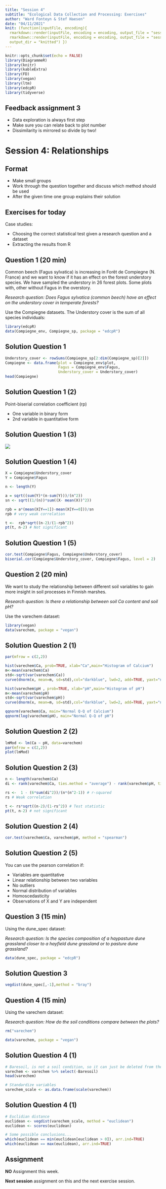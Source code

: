 ```yaml
---
title: "Session 4"
subtitle: "Ecological Data Collection and Processing: Exercises"
author: "Ward Fonteyn & Stef Haesen"
date: "04/11/2021"
knit: (function(inputFile, encoding){
  rmarkdown::render(inputFile, encoding = encoding, output_file = "session-4-document.html", output_format = "html_document",  output_dir = "knitted");
  rmarkdown::render(inputFile, encoding = encoding, output_file = "session-4-slides.html", output_format = "ioslides_presentation", output_options = list(widescreen = T),
  output_dir = "knitted") })
---
```


```r
knitr::opts_chunk$set(echo = FALSE)
library(DiagrammeR)
library(knitr)
library(kableExtra)
library(FD)
library(vegan)
library(ltm)
library(edcpR)
library(tidyverse)
```

## Feedback assignment 3

- Data exploration is always first step
- Make sure you can relate back to plot number
- Dissimilarity is mirrored so divide by two!

# Session 4: Relationships

## Format

- Make small groups
- Work through the question together and discuss which method should be used
- After the given time one group explains their solution

## Exercises for today

Case studies:

- Choosing the correct statistical test given a research question and a dataset
- Extracting the results from R

## Question 1 (20 min)
 
Common beech (Fagus sylvatica) is increasing in Forêt de Compiegne (N. France) and we want to know if it has an effect on the forest understory species. We have sampled the understory in 26 forest plots. Some plots with, other without Fagus in the overstory. 

*Research question: Does Fagus sylvatica (common beech) have an effect on the understory cover in temperate forests?*

Use the Compiegne datasets. The Understory cover is the sum of all species individuals:

```r
library(edcpR)
data(Compiegne_env, Compiegne_sp, package = "edcpR")
```

## Solution Question 1

```r
Understory_cover <- rowSums(Compiegne_sp[2:dim(Compiegne_sp)[2]])
Compiegne <- data.frame(plot = Compiegne_env$plot,
                        Fagus = Compiegne_env$Fagus,
                        Understory_cover = Understory_cover)
head(Compiegne)
```

## Solution Question 1 (2)

Point-biserial correlation coefficient (rp)

- One variable in binary form
- 2nd variable in quantitative form


## Solution Question 1 (3)

![](./pictures/pb.png)

## Solution Question 1 (4)

```r
X = Compiegne$Understory_cover
Y = Compiegne$Fagus

n <- length(Y)

a = sqrt((sum(Y)*(n-sum(Y)))/(n^2))
sn <- sqrt((1/(n))*sum((X- mean(X))^2))

rpb = a*(mean(X[Y==1])-mean(X[Y==0]))/sn
rpb # very weak correlation

t <-  rpb*sqrt((n-2)/(1-rpb^2))
pt(t, n-2) # Not significant

```

## Solution Question 1 (5)

```r
cor.test(Compiegne$Fagus, Compiegne$Understory_cover)
biserial.cor(Compiegne$Understory_cover, Compiegne$Fagus, level = 2)
```

## Question 2 (20 min)

We want to study the relationship between different soil variables to gain more insight in soil processes in Finnish marshes.

*Research question: Is there a relationship between soil Ca content and soil pH?*

Use the varechem dataset:

```r
library(vegan)
data(varechem, package = "vegan")
```

## Solution Question 2 (1)

```r
par(mfrow = c(2,2))

hist(varechem$Ca, prob=TRUE, xlab="Ca",main="Histogram of Calcium")
m<-mean(varechem$Ca)
std<-sqrt(var(varechem$Ca))
curve(dnorm(x, mean=m, sd=std),col="darkblue", lwd=2, add=TRUE, yaxt="n")

hist(varechem$pH , prob=TRUE, xlab="pH",main="Histogram of pH")
m<-mean(varechem$pH)
std<-sqrt(var(varechem$pH))
curve(dnorm(x, mean=m, sd=std),col="darkblue", lwd=2, add=TRUE, yaxt="n")

qqnorm(varechem$Ca, main="Normal Q-Q of Calcium")
qqnorm(log(varechem$pH), main="Normal Q-Q of pH")
```

## Solution Question 2 (2)

```r
lmMod <- lm(Ca ~ pH, data=varechem)
par(mfrow = c(2,2))
plot(lmMod)

```

## Solution Question 2 (3)

```r
n <- length(varechem$Ca)
di <- rank(varechem$Ca, ties.method = "average") - rank(varechem$pH, ties.method = "average")

rs <-  1 - (6*sum(di^2))/(n*(n^2-1)) # r-squared
rs # Weak correlation

t <- rs*sqrt((n-2)/(1-rs^2)) # Test statistic
pt(t, n-2) # not significant

```

## Solution Question 2 (4)

```r
cor.test(varechem$Ca, varechem$pH, method = "spearman")
```

## Solution Question 2 (5)

You can use the pearson correlation if:

- Variables are quantitative
- Linear relationship between two variables
- No outliers
- Normal distribution of variables
- Homoscedasticity
- Observations of X and Y are independent

## Question 3 (15 min)

Using the dune_spec dataset:

*Research question: Is the species composition of a haypasture dune grassland closer to a hayfield dune grassland or to pasture dune grassland?*

```r
data(dune_spec, package = "edcpR")
```

## Solution Question 3

```r
vegdist(dune_spec[,-1],method = "bray")
```

## Question 4 (15 min)

Using the varechem dataset:

*Research question: How do the soil conditions compare between the plots?*

```r
rm("varechem")
```

```r
data(varechem, package = "vegan")
```

## Solution Question 4 (1)

```r
# Baresoil, is not a soil condition, so it can just be deleted from the data frame
varechem <- varechem %>% select(-Baresoil)
head(varechem)

# Standardize variables
varechem_scale <- as.data.frame(scale(varechem))
```

## Solution Question 4 (1)

```r
# Euclidian distance
euclidean <- vegdist(varechem_scale, method = "euclidean")
euclidean <- scores(euclidean)

# Some possible conclusions...
which(euclidean == min(euclidean[euclidean > 0]), arr.ind=TRUE)
which(euclidean == max(euclidean), arr.ind=TRUE)
```

## Assignment

**NO** Assignment this week.

**Next session** assignment on this and the next exercise session.